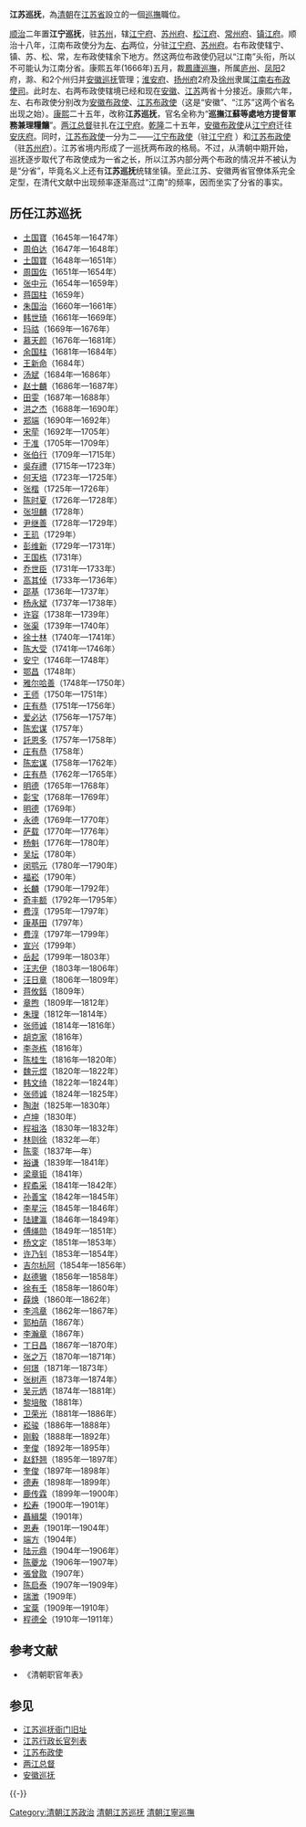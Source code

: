 {{refimprove|time=2014-07-01T09:38:28+00:00}}
'''江苏巡抚'''，為[[清朝|清朝]]在[[江苏省_(清)|江苏省]]設立的一個[[巡撫|巡撫]]職位。

[[顺治|顺治]]二年置'''江宁巡抚'''，驻[[苏州|苏州]]，辖[[江宁府|江宁府]]、[[苏州府|苏州府]]、[[松江府|松江府]]、[[常州府|常州府]]、[[镇江府|镇江府]]。顺治十八年，江南布政使分为[[江南左布政使司|左]]、[[江南右布政使司|右]]两位，分驻[[江宁府|江宁府]]、[[苏州府|苏州府]]。右布政使辖宁、镇、苏、松、常，左布政使辖余下地方。然这两位布政使仍冠以“江南”头衔，所以不可能认为江南分省。康熙五年(1666年)五月，裁[[鳳廬巡撫|鳳廬巡撫]]，所属[[庐州|庐州]]、[[凤阳|凤阳]]2府，滁、和2个州归并[[安徽巡抚|安徽巡抚]]管理；[[淮安府|淮安府]]、[[扬州府|扬州府]]2府及[[徐州|徐州]]隶属[[江南右布政使司|江南右布政使司]]。此时左、右两布政使辖境已经和现在[[安徽|安徽]]、[[江苏|江苏]]两省十分接近。康熙六年，左、右布政使分别改为[[安徽布政使|安徽布政使]]、[[江苏布政使|江苏布政使]]（这是“安徽”、“江苏”这两个省名出现之始）。[[康熙|康熙]]二十五年，改称'''江苏巡抚'''，官名全称为“'''巡撫江蘇等處地方提督軍務兼理糧饟'''”。[[两江总督|两江总督]]驻扎在[[江宁府|江宁府]]。[[乾隆|乾隆]]二十五年，[[安徽布政使|安徽布政使]]从[[江宁府|江宁府]]迁往[[安庆府|安庆府]]。同时，[[江苏布政使|江苏布政使]]一分为二——[[江宁布政使|江宁布政使]]（驻[[江宁府|江宁府]] ）和[[江苏布政使|江苏布政使]]（驻[[苏州府|苏州府]]）。江苏省境内形成了一巡抚两布政的格局。不过，从清朝中期开始，巡抚逐步取代了布政使成为一省之长，所以江苏内部分两个布政的情况并不被认为是“分省”，毕竟名义上还有'''江苏巡抚'''统辖坐镇。至此江苏、安徽两省官僚体系完全定型，在清代文献中出现频率逐渐高过“江南”的频率，因而坐实了分省的事实。

==历任江苏巡抚==
* [[土国寶|土国寶]]（1645年—1647年）
* [[周伯达|周伯达]]（1647年—1648年）
* [[土国寶|土国寶]]（1648年—1651年）
* [[周国佐|周国佐]]（1651年—1654年）
* [[张中元|张中元]]（1654年—1659年）
* [[蒋国柱|蒋国柱]]（1659年）
* [[朱国治|朱国治]]（1660年—1661年）
* [[韩世琦|韩世琦]]（1661年—1669年）
* [[玛祜|玛祜]]（1669年—1676年）
* [[慕天颜|慕天颜]]（1676年—1681年）
* [[余国柱|余国柱]]（1681年—1684年）
* [[王新命|王新命]]（1684年）
* [[汤斌|汤斌]]（1684年—1686年）
* [[赵士麟|赵士麟]]（1686年—1687年）
* [[田雯|田雯]]（1687年—1688年）
* [[洪之杰|洪之杰]]（1688年—1690年）
* [[郑端|郑端]]（1690年—1692年）
* [[宋荦|宋荦]]（1692年—1705年）
* [[于准|于准]]（1705年—1709年）
* [[张伯行|张伯行]]（1709年—1715年）
* [[吳存禮|吳存禮]]（1715年—1723年）
* [[何天培|何天培]]（1723年—1725年）
* [[张楷|张楷]]（1725年—1726年）
* [[陈时夏|陈时夏]]（1726年—1728年）
* [[张坦麟|张坦麟]]（1728年）
* [[尹继善|尹继善]]（1728年—1729年）
* [[王玑|王玑]]（1729年）
* [[彭维新|彭维新]]（1729年—1731年）
* [[王国栋|王国栋]]（1731年）
* [[乔世臣|乔世臣]]（1731年—1733年）
* [[高其倬|高其倬]]（1733年—1736年）
* [[邵基|邵基]]（1736年—1737年）
* [[杨永斌|杨永斌]]（1737年—1738年）
* [[许容|许容]]（1738年—1739年）
* [[张渠|张渠]]（1739年—1740年）
* [[徐士林|徐士林]]（1740年—1741年）
* [[陈大受|陈大受]]（1741年—1746年）
* [[安宁_(官员)|安宁]]（1746年—1748年）
* [[鄂昌|鄂昌]]（1748年）
* [[雅尔哈善|雅尔哈善]]（1748年—1750年）
* [[王师|王师]]（1750年—1751年）
* [[庄有恭|庄有恭]]（1751年—1756年）
* [[爱必达|爱必达]]（1756年—1757年）
* [[陈宏谋|陈宏谋]]（1757年）
* [[託恩多|託恩多]]（1757年—1758年）
* [[庄有恭|庄有恭]]（1758年）
* [[陈宏谋|陈宏谋]]（1758年—1762年）
* [[庄有恭|庄有恭]]（1762年—1765年）
* [[明德|明德]]（1765年—1768年）
* [[彰宝|彰宝]]（1768年—1769年）
* [[明德|明德]]（1769年）
* [[永德|永德]]（1769年—1770年）
* [[萨载|萨载]]（1770年—1776年）
* [[杨魁|杨魁]]（1776年—1780年）
* [[吴坛|吴坛]]（1780年）
* [[闵鹗元|闵鹗元]]（1780年—1790年）
* [[福崧|福崧]]（1790年）
* [[长麟|长麟]]（1790年—1792年）
* [[奇丰额|奇丰额]]（1792年—1795年）
* [[费淳|费淳]]（1795年—1797年）
* [[康基田|康基田]]（1797年）
* [[费淳|费淳]]（1797年—1799年）
* [[宣兴|宣兴]]（1799年）
* [[岳起|岳起]]（1799年—1803年）
* [[汪志伊|汪志伊]]（1803年—1806年）
* [[汪日章|汪日章]]（1806年—1809年）
* [[蒋攸銛|蒋攸銛]]（1809年）
* [[章煦|章煦]]（1809年—1812年）
* [[朱理|朱理]]（1812年—1814年）
* [[张师诚|张师诚]]（1814年—1816年）
* [[胡克家|胡克家]]（1816年）
* [[李尧栋|李尧栋]]（1816年）
* [[陈桂生|陈桂生]]（1816年—1820年）
* [[魏元煜|魏元煜]]（1820年—1822年）
* [[韩文绮|韩文绮]]（1822年—1824年）
* [[张师诚|张师诚]]（1824年—1825年）
* [[陶澍|陶澍]]（1825年—1830年）
* [[卢坤|卢坤]]（1830年）
* [[程祖洛|程祖洛]]（1830年—1832年）
* [[林则徐|林则徐]]（1832年—年）
* [[陈銮|陈銮]]（1837年—年）
* [[裕谦|裕谦]]（1839年—1841年）
* [[梁章钜|梁章钜]]（1841年）
* [[程矞采|程矞采]]（1841年—1842年）
* [[孙善宝|孙善宝]]（1842年—1845年）
* [[李星沅|李星沅]]（1845年—1846年）
* [[陆建瀛|陆建瀛]]（1846年—1849年）
* [[傅绳勋|傅绳勋]]（1849年—1851年）
* [[杨文定|杨文定]]（1851年—1853年）
* [[许乃钊|许乃钊]]（1853年—1854年）
* [[吉尔杭阿|吉尔杭阿]]（1854年—1856年）
* [[赵德辙|赵德辙]]（1856年—1858年）
* [[徐有壬|徐有壬]]（1858年—1860年）
* [[薛焕|薛焕]]（1860年—1862年）
* [[李鸿章|李鸿章]]（1862年—1867年）
* [[郭柏荫|郭柏荫]]（1867年）
* [[李瀚章|李瀚章]]（1867年）
* [[丁日昌|丁日昌]]（1867年—1870年）
* [[张之万|张之万]]（1870年—1871年）
* [[何璟|何璟]]（1871年—1873年）
* [[张树声|张树声]]（1873年—1874年）
* [[吴元炳|吴元炳]]（1874年—1881年）
* [[黎培敬|黎培敬]]（1881年）
* [[卫荣光|卫荣光]]（1881年—1886年）
* [[崧骏|崧骏]]（1886年—1888年）
* [[刚毅|刚毅]]（1888年—1892年）
* [[奎俊|奎俊]]（1892年—1895年）
* [[赵舒翘|赵舒翘]]（1895年—1897年）
* [[奎俊|奎俊]]（1897年—1898年）
* [[德寿|德寿]]（1898年—1899年）
* [[鹿传霖|鹿传霖]]（1899年—1900年）
* [[松寿|松寿]]（1900年—1901年）
* [[聶緝槼|聶緝槼]]（1901年）
* [[恩寿|恩寿]]（1901年—1904年）
* [[端方|端方]]（1904年）
* [[陆元鼎|陆元鼎]]（1904年—1906年）
* [[陈夔龙|陈夔龙]]（1906年—1907年）
* [[張曾敭|張曾敭]]（1907年）
* [[陳啟泰_(同治進士)|陈启泰]]（1907年—1909年）
* [[瑞澂|瑞澂]]（1909年）
* [[宝棻|宝棻]]（1909年—1910年）
* [[程德全|程德全]]（1910年—1911年）

== 参考文献 ==
* 《清朝职官年表》

== 参见 ==
{{Portal box|江苏|政治|历史|人物}}
* [[江苏巡抚衙门旧址|江苏巡抚衙门旧址]]
* [[江苏行政长官列表|江苏行政长官列表]]
* [[江苏布政使|江苏布政使]]
* [[两江总督|两江总督]]
* [[安徽巡抚|安徽巡抚]]

{{-}}
{{江苏省历史二级政区|清}}
{{清朝巡撫}}
[[Category:清朝江苏政治|Category:清朝江苏政治]]
[[Category:清朝江苏巡抚|]]
[[Category:清朝江寧巡撫|]]